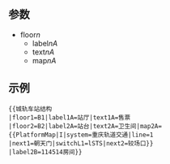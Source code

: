 {{NoteTA/MediaWiki}}
{{Documentation subpage}}
{{Lua|城轨车站结构}}
== 参数 ==
* floor''n''
** label''nA''
** text''nA''{{sub|可选}}
** map''nA''{{sub|可选，参见[[T:PlatformMap]]}}

== 示例 ==
{{城轨车站结构
|floor1=B1|label1A=站厅|text1A=售票
|floor2=B2|label2A=站台|text2A=卫生间|map2A=
{{PlatformMap|I|system=重庆轨道交通|line=1
|next1=朝天门|switchL1=lSTS|next2=较场口}}
|label2B=114514房间}}

 <nowiki>{{城轨车站结构</nowiki>
 |floor1=B1|label1A=站厅|text1A=售票
 |floor2=B2|label2A=站台|text2A=卫生间|map2A=
 <nowiki>{{PlatformMap|I|system=重庆轨道交通|line=1</nowiki>
 |next1=朝天门|switchL1=lSTS|next2=较场口}}
 |label2B=114514房间}}